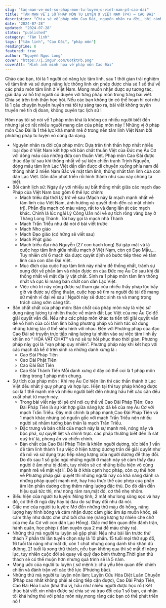 ```yaml
---
slug: "tan-man-ve-mot-so-phap-mon-tu-luyen-o-viet-nam-p4-cao-dai"
title: "TẢN MẠN VỀ 1 SỐ PHÁP MÔN TU LUYỆN Ở VIỆT NAM (P4) – CAO ĐÀI"
description: "Chia sẻ về pháp môn Cao Đài, nguyên nhân ra đời, bối cảnh lịch sử, bản chất, sự tích, đặc trưng của Cao Đài Pháp Tiên, biểu hiện và sứ mệnh của người tu luyện."
date: "2024-07-28"
updated: "2024-07-28"
status: "published"
category: "Tâm linh"
tags: ["tâm linh", "Cao Đài", "pháp môn"]
readingTime: 8
featured: true
author: "Nguyễn Ngọc Long"
cover: "https://i.imgur.com/OotktPb.png"
coverAlt: "Hình ảnh minh họa về pháp môn Cao Đài"
---
```


Chào các bạn, tôi là 1 người có năng lực tâm linh, sau 1 thời gian trải nghiệm về tâm linh và sử dụng năng lực thông linh xin phép được chia sẻ 1 số thứ về các pháp môn tâm linh ở Việt Nam. Mong muốn nhận được sự tương tác, giải đáp và hỗ trợ ngươi có duyên với từng pháp môn trong từng bài viết. Chia sẻ trên tinh thần học hỏi. Nếu các bạn không tin có thể hoan hỉ coi như là 1 câu chuyện huyền huyễn mà tôi tự sáng tạo ra, bài viết không tuyên truyền mê tín dị đoan, không xuyên tạc lịch sử !

Hôm nay tôi sẽ nói về 1 pháp môn khá là không có nhiều người biết đến nhưng lại có rất nhiều người mang căn của pháp môn này ! Những vị ở pháp môn Cao Đài là 1 thé lực khá mạnh mẽ ở trong nền tâm linh Việt Nam bởi phương pháp tu luyện vô cùng đa dạng.

- Nguyên nhân ra đời của pháp môn: Dựa trên tinh thần hợp nhất nhiều loại đạo ở Việt Nam kết hợp với bản chất thuần Việt của Đức mẹ Âu Cơ với dòng máu của những đứa con thuần Việt. Pháp môn Cao Đài được thúc đẩy từ sau khi thống nhất về sự kiện chiến tranh Trịnh Nguyễn, dòng máu tâm linh Lạc Việt dần dần được di chuyển xuống phía nam để thống nhất 2 miền Nam Bắc về mặt tâm linh, thống nhất tâm linh của con dân Lạc Việt. Dần dần phát triển rồi hình thành như sau này chúng ta biết.
- Bối cảnh lịch sử: Ngày ấy với nhiều sự bất thống nhất giữa các mạch đạo Pháp của Việt Nam bao gồm 6 thế lực chính:
  + Mạch triều đại thời Lý trở về sau (Mạch này là mạch mạnh nhất về tâm linh của Việt Nam, ảnh hưởng và quyết định đến cả mặt chính trị). Phần địa mạch có màu vàng, rất to và đang lấn át các mạch khác. Chính là lúc ngài Lý Công Uẩn nói về sự tích rồng vàng bay ở Thăng Long Thành. Tôi hay gọi là mạch nhà Thánh
  + Mạch Trần Triều như đã nói ở bài viết trước 
  + Mạch Nho giáo 
  + Mạch Đạo giáo (có hứng sẽ viết sau)
  + Mạch Phật giáo
  + Mạch triều đại nhà Nguyễn (27 con bạch long) 
Sự gặp mặt và là cuộc họp tâm linh giữa nhiều mạch ở Việt Nam, còn có Đạo Mẫu,… Tuy nhiên chỉ 6 mạch kia được quyết định số bước tiếp theo về tâm linh của con dân Đại Việt.
  + Mục đích của cuộc họp tâm linh này nhằm để thống nhất, tránh sự xung đột về phần âm và nhận được ơn của Đức mẹ Âu Cơ sau khi đã thống nhất về mặt địa lý vật chất. Sinh ra 1 pháp môn tâm linh thống nhất và cực kì mang bản chất con dân Lạc Việt.
  + Việc chủ trì này cũng được sự tham gia của nhiều thầy pháp lúc bấy giờ và được sự đồng thuận, cuộc họp sẽ tìm ra người đủ tài để mang sứ mệnh vĩ đại về sau ! Người này sẽ được sinh ra và mang trọng trách càng sớm càng tốt.
- Bản chất chất của pháp môn: Bản chất của pháp môn này là việc sử dụng năng lượng tự nhiên thuộc về mảnh đất Lạc Việt của mẹ Âu Cơ để giải quyết vấn đề. Nếu như các pháp môn khác ta tiến tới giải quyết vấn đề vô hình của cõi tâm linh bằng phương pháp vô hình tức sử dụng những tương tác ở thể siêu hình với nhau. Đến với Phương pháp của đạo Cao Đài sẽ truyền trực tiếp năng lượng tự nhiên vào sự việc tâm linh ấy khiến nó “ HÓA VẬT CHẤT” và nó sẽ tự hồi phục theo thời gian. Phương pháp này gọi là “vạn pháp quy nhiên”. Phương pháp này khi kết hợp với các mạch đã kể ở trên sinh ra những danh xưng là :
  + Cao Đài Pháp Tiên
  + Cao Đài Phật Tiên
  + Cao Đài Bút Tiên 
  + Cao Đài Thánh Tiên 
Mỗi danh xưng ở đây có thể coi là 1 pháp môn riêng trong 1 pháp môn chung.
- Sự tích của pháp môn : Khi mẹ Âu Cơ hiện lên thì các thần thánh ở Lạc Việt đều nhất ý quy phụng và hợp lực. Hiện tại thì tuy pháp không được coi là 1 thể mạnh mẽ và nhiều người biết đến nhưng hầu hết các căn đều xuất phát từ mạch này. 
  + Trong bài viết này tôi sẽ chỉ nói cụ thể về Cao Đài Pháp Tiên: Cao Đài Pháp Tiên là sự kết hợp giữa năng lực đã kể của mẹ Âu Cơ với mạch Trần Triều. Đây mới chính là pháp mạnh,Cao Đài Pháp Tiên và 1 mạch khác nhưng có nguồn gốc với mạch Trần Triều nên nhiều người sẽ nhầm tưởng bản thân là mạch Trần Triều.
  + Đặc trưng và bản chất của mạch này là sự mạnh mẽ, nóng nảy và bộc phá, sự quyết liệt và chính trực. các pháp thường biết đến là sát quỷ trừ tà, phong ấn và chiến chinh. 
  + Bản chất của Cao Đài Pháp Tiên là khiển người dương, tức biến 1 vấn đề tâm linh thành 1 sự việc ở hiện tượng dương trần để giải quyết như đã nói và sử dụng trực tiếp năng lượng của người dương để thay đổi. Do đó sau 1 số giấc ngủ những người ở mạch này sẽ cảm thấy đau người ê ẩm như bị đánh, tuy nhiên sẽ có những biểu hiện vô cùng mạnh mẽ về mặt vật lí. Đó là ở khía cạnh học pháp, còn cụ thể hơn về Phương pháp giải quyết thì những người này có khả năng đánh ra những pháp quyết mạnh mẽ, hay hóa thực thể các phép của phần âm lên phần dương cộng thêm năng lượng đặc thù. Do đó dẫn đến hiệu quả tức thì, như nóng râm ran,mặt đỏ, cơ thể nhẹ nhõm.
- Biểu hiện của người tu luyện: Nóng tính, 2 mắt như long sòng sọc và hay đỏ, cơ thể đi ngủ dậy hay bị đau do sự thay đổi như đã nói.
- Giấc mơ của người tu luyện: Mơ đến những thứ màu đỏ hồng, năng lượng hay hình bóng và cảm nhận được cảm giác ấm áp muốn khóc, sẽ cảm thấy như được che chở bởi cha mẹ (năng lượng tự nhiên che chở của mẹ Âu Cơ với con dân Lạc Hồng). Giấc mơ liên quan đến đánh trận, hành quân, học phép ( đâm xuyên qua 2 má để máu chảy ra). 
- Những thứ mà người tu luyện sẽ gặp phải: Nếu như bài lần trước thử thách 7 phần thì lần tuyển chọn này là 10 phần. 15 tuổi mọi thứ sụp đổ, 16 tuổi tài năng như mất đi, còn 1 chút nhưng cong danh khó khăn đủ đường, 21 tuổi là xong thử thách, nếu bạn không qua thì sẽ mất đi năng lực, tuy nhiên cuộc đời sẽ quay về quỹ đạo bình thường.Thời gian thử thách sẽ có thể muộn hơn nhưng quá trình sẽ là 5 năm.
- Mong ước của người tu luyện ( sứ mệnh ): chủ yếu liên quan đến chinh chiến và đánh trận với các thế lực (Phương bắc). 
- Nhứng thứ mà người tu luyện nên làm: Luyện Cửu Hỏa Diệt Luân Chuyển (Pháp cao nhất không phải ai cũng tiếp cận được), Cao Đài Pháp Tiên, Cao Đài Hỏa Luân (khá thú vị, hầu như nhiều người được học rồi)
Kết thúc bài viết xin nhận được sự chia sẻ và trao đổi của 1 số bạn, cá nhân tôi khá hứng thú với pháp môn này,mong rằng các bạn có thể phát triển nó !